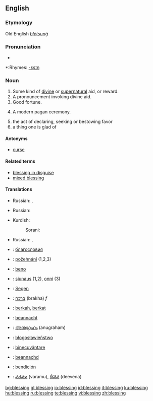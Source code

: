 ==English==

===Etymology===
Old English ''[[blētsunġ]]''

===Pronunciation===
*{{audio|en-us-blessing.ogg|Audio (US)}}

*:Rhymes: [[Rhymes:English:-ɛsɪŋ|-ɛsɪŋ]]

===Noun===
{{en-noun}}

# Some kind of [[divine]] or [[supernatural]] aid, or reward.
# A pronouncement invoking divine aid.
# Good fortune.
# {{context|paganism}} A modern pagan ceremony.
# the act of declaring, seeking or bestowing favor
# a thing one is glad of

====Antonyms====
*[[curse]]

====Related terms====
*[[blessing in disguise]]
*[[mixed blessing]]

====Translations====
{{trans-top|Some kind of divine or supernatural aid, or reward}}
{{trans-mid}}
*Russian: {{t|ru|благословение|n|tr=blagoslov'énije}}, {{t|ru|милость|f|tr=mílost'}}
{{trans-bottom}}

{{trans-top|A pronouncement invoking divine aid}}
{{trans-mid}}
*Russian: {{t|ru|благословение|n|tr=blagoslov'énije}}
{{trans-bottom}}

{{trans-top|Good fortune}}
{{trans-mid}}
{{trans-bottom}}

{{trans-top|(''paganism'') A modern pagan ceremony}}
{{trans-mid}}
{{trans-bottom}}

{{trans-top|the act of declaring, seeking or bestowing favor}}
{{trans-mid}}
*Kurdish:
*:Sorani: {{t|ku|خێر|tr=xêr|sc=KUchar}}
*Russian: {{t|ru|благословение|n|tr=blagoslov'énije}}, {{t|ru|молитва|f|tr=molítva}}
{{trans-bottom}}

{{trans-top|a thing one is glad of}}
{{trans-mid}}
{{trans-bottom}}

{{checktrans}}
{{top}}
*{{ttbc|Bulgarian}}: [[благословия]] {{n}} {{f}}
*{{ttbc|Czech}}: [[požehnání]] {{n}} (1,2,3)
*{{ttbc|Esperanto}}: [[beno]]
*{{ttbc|Finnish}}: [[siunaus]] (1,2), [[onni]] (3)
*{{ttbc|German}}: [[Segen]]
*{{ttbc|Hebrew}}: [[ברכה]] (brakha) ''f''
*{{ttbc|Indonesian}}: [[berkah]], [[berkat]]
*{{ttbc|Irish}}: [[beannacht]]
{{mid}}
*{{ttbc|Malayalam}}: [[അനുഗ്രഹം]] (anugraham)
*{{ttbc|Polish}}: [[błogosławieństwo]] {{n}}
*{{ttbc|Romanian}}: [[binecuvântare]] {{f}}
*{{ttbc|Scottish Gaelic}}: [[beannachd]]
*{{ttbc|Spanish}}: [[bendición]] {{f}}
*{{ttbc|Telugu}}: [[వరము]] (varamu), [[దీవెన]] (deevena)
{{bottom}}

[[bg:blessing]]
[[gl:blessing]]
[[io:blessing]]
[[id:blessing]]
[[it:blessing]]
[[ku:blessing]]
[[hu:blessing]]
[[ru:blessing]]
[[te:blessing]]
[[vi:blessing]]
[[zh:blessing]]